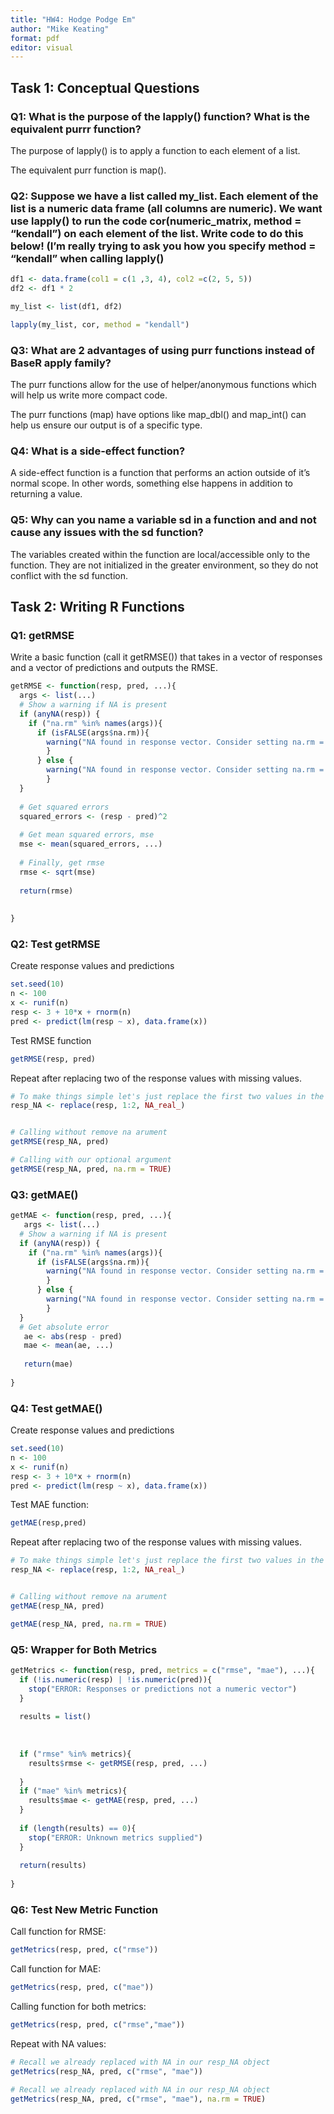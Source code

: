 ```yaml
---
title: "HW4: Hodge Podge Em"
author: "Mike Keating"
format: pdf
editor: visual
---
```


## Task 1: Conceptual Questions

### Q1: What is the purpose of the lapply() function? What is the equivalent purrr function?

The purpose of lapply() is to apply a function to each element of a list.

The equivalent purr function is map().

### Q2: Suppose we have a list called my_list. Each element of the list is a numeric data frame (all columns are numeric). We want use lapply() to run the code cor(numeric_matrix, method = "kendall") on each element of the list. Write code to do this below! (I’m really trying to ask you how you specify method = "kendall" when calling lapply()

```r

df1 <- data.frame(col1 = c(1 ,3, 4), col2 =c(2, 5, 5))
df2 <- df1 * 2

my_list <- list(df1, df2)

lapply(my_list, cor, method = "kendall")


```

### Q3: What are 2 advantages of using purr functions instead of BaseR apply family?

The purr functions allow for the use of helper/anonymous functions which will help us write more compact code.

The purr functions (map) have options like map_dbl() and map_int() can help us ensure our output is of a specific type.

### Q4: What is a side-effect function?

A side-effect function is a function that performs an action outside of it's normal scope. In other words, something else happens in addition to returning a value.

### Q5: Why can you name a variable sd in a function and and not cause any issues with the sd function?

The variables created within the function are local/accessible only to the function. They are not initialized in the greater environment, so they do not conflict with the sd function.

## Task  2: Writing R Functions

### Q1: getRMSE

Write a basic function (call it getRMSE()) that takes in a vector of responses and a vector of predictions and outputs the RMSE.

```r
getRMSE <- function(resp, pred, ...){
  args <- list(...)
  # Show a warning if NA is present
  if (anyNA(resp)) {
    if ("na.rm" %in% names(args)){
      if (isFALSE(args$na.rm)){
        warning("NA found in response vector. Consider setting na.rm = TRUE")
        }
      } else {
        warning("NA found in response vector. Consider setting na.rm = TRUE")
        }  
  }
  
  # Get squared errors
  squared_errors <- (resp - pred)^2
  
  # Get mean squared errors, mse
  mse <- mean(squared_errors, ...)
  
  # Finally, get rmse
  rmse <- sqrt(mse)
  
  return(rmse)
  
  
}
```

### Q2: Test getRMSE

Create response values and predictions

```r
set.seed(10)
n <- 100
x <- runif(n)
resp <- 3 + 10*x + rnorm(n)
pred <- predict(lm(resp ~ x), data.frame(x))

```

Test RMSE function

```r
getRMSE(resp, pred)

```

Repeat after replacing two of the response values with missing values.

```r
# To make things simple let's just replace the first two values in the response values with NA
resp_NA <- replace(resp, 1:2, NA_real_)


# Calling without remove na arument
getRMSE(resp_NA, pred)
```

```r
# Calling with our optional argument
getRMSE(resp_NA, pred, na.rm = TRUE)
```

### Q3: getMAE()

```r
getMAE <- function(resp, pred, ...){
   args <- list(...)
  # Show a warning if NA is present
  if (anyNA(resp)) {
    if ("na.rm" %in% names(args)){
      if (isFALSE(args$na.rm)){
        warning("NA found in response vector. Consider setting na.rm = TRUE")
        }
      } else {
        warning("NA found in response vector. Consider setting na.rm = TRUE")
        }  
  }
  # Get absolute error
   ae <- abs(resp - pred)
   mae <- mean(ae, ...)
   
   return(mae)
  
}
```

### Q4:  Test getMAE()

Create response values and predictions

```r
set.seed(10)
n <- 100
x <- runif(n)
resp <- 3 + 10*x + rnorm(n)
pred <- predict(lm(resp ~ x), data.frame(x))
```

Test MAE function:

```r
getMAE(resp,pred)
```

Repeat after replacing two of the response values with missing values.

```r
# To make things simple let's just replace the first two values in the response values with NA
resp_NA <- replace(resp, 1:2, NA_real_)


# Calling without remove na arument
getMAE(resp_NA, pred)
```

```r
getMAE(resp_NA, pred, na.rm = TRUE)
```

### Q5: Wrapper for Both Metrics

```r
getMetrics <- function(resp, pred, metrics = c("rmse", "mae"), ...){
  if (!is.numeric(resp) | !is.numeric(pred)){
    stop("ERROR: Responses or predictions not a numeric vector")
  }
  
  results = list()
  
  
  
  if ("rmse" %in% metrics){
    results$rmse <- getRMSE(resp, pred, ...)
    
  }
  if ("mae" %in% metrics){
    results$mae <- getMAE(resp, pred, ...)
  }
  
  if (length(results) == 0){
    stop("ERROR: Unknown metrics supplied")
  }
  
  return(results)
  
}
```

### Q6: Test New Metric Function

Call function for RMSE:

```r
getMetrics(resp, pred, c("rmse"))
```

Call function for MAE:

```r
getMetrics(resp, pred, c("mae"))
```

Calling function for both metrics:

```r
getMetrics(resp, pred, c("rmse","mae"))
```

Repeat with NA values:

```r
# Recall we already replaced with NA in our resp_NA object
getMetrics(resp_NA, pred, c("rmse", "mae"))
```

```r
# Recall we already replaced with NA in our resp_NA object
getMetrics(resp_NA, pred, c("rmse", "mae"), na.rm = TRUE)
```
